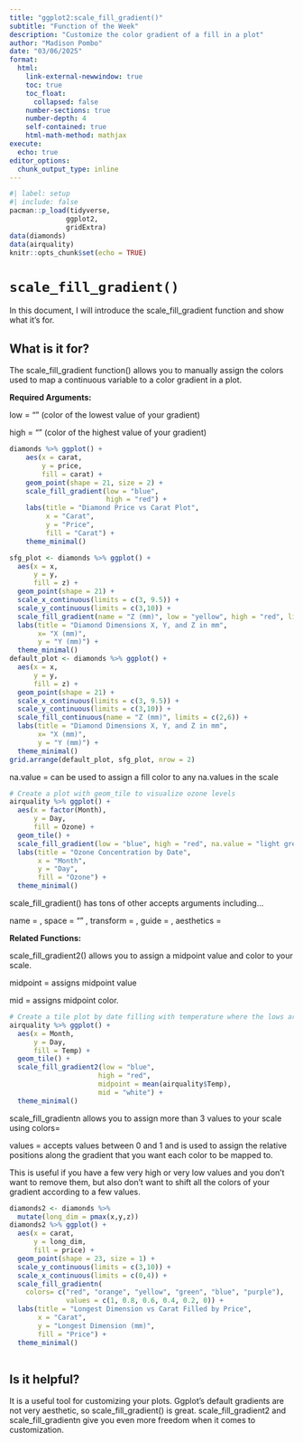 ```yaml
---
title: "ggplot2:scale_fill_gradient()"
subtitle: "Function of the Week"
description: "Customize the color gradient of a fill in a plot"
author: "Madison Pombo"
date: "03/06/2025"
format: 
  html:
    link-external-newwindow: true
    toc: true
    toc_float:
      collapsed: false
    number-sections: true
    number-depth: 4
    self-contained: true
    html-math-method: mathjax
execute:
  echo: true
editor_options: 
  chunk_output_type: inline
---
```


```r

#| label: setup
#| include: false
pacman::p_load(tidyverse,
              ggplot2,
              gridExtra)
data(diamonds)
data(airquality)
knitr::opts_chunk$set(echo = TRUE)
```

# `scale_fill_gradient()`

In this document, I will introduce the scale_fill_gradient function and show what it's for.

## What is it for?

The scale_fill_gradient function() allows you to manually assign the colors used to map a continuous variable to a color gradient in a plot.

**Required Arguments:**

low = "" (color of the lowest value of your gradient)

high = "" (color of the highest value of your gradient)

```r
diamonds %>% ggplot() +
    aes(x = carat,
        y = price,
        fill = carat) +
    geom_point(shape = 21, size = 2) +
    scale_fill_gradient(low = "blue",
                        high = "red") +
    labs(title = "Diamond Price vs Carat Plot",
         x = "Carat",
         y = "Price",
         fill = "Carat") +
    theme_minimal()
```

```r
sfg_plot <- diamonds %>% ggplot() +
  aes(x = x,
      y = y,
      fill = z) +
  geom_point(shape = 21) +
  scale_x_continuous(limits = c(3, 9.5)) +
  scale_y_continuous(limits = c(3,10)) +
  scale_fill_gradient(name = "Z (mm)", low = "yellow", high = "red", limits = c(2,6)) +
  labs(title = "Diamond Dimensions X, Y, and Z in mm",
       x= "X (mm)",
       y = "Y (mm)") +
  theme_minimal()
default_plot <- diamonds %>% ggplot() +
  aes(x = x,
      y = y,
      fill = z) +
  geom_point(shape = 21) +
  scale_x_continuous(limits = c(3, 9.5)) +
  scale_y_continuous(limits = c(3,10)) +
  scale_fill_continuous(name = "Z (mm)", limits = c(2,6)) +
  labs(title = "Diamond Dimensions X, Y, and Z in mm",
       x= "X (mm)",
       y = "Y (mm)") +
  theme_minimal()
grid.arrange(default_plot, sfg_plot, nrow = 2)
```

na.value = can be used to assign a fill color to any na.values in the scale

```r
# Create a plot with geom_tile to visualize ozone levels
airquality %>% ggplot() +
  aes(x = factor(Month),
      y = Day,
      fill = Ozone) +
  geom_tile() +
  scale_fill_gradient(low = "blue", high = "red", na.value = "light grey") +
  labs(title = "Ozone Concentration by Date", 
       x = "Month",
       y = "Day",
       fill = "Ozone") +
  theme_minimal()
```

scale_fill_gradient() has tons of other accepts arguments including...

name = , space = "" , transform = , guide = , aesthetics =

**Related Functions:**

scale_fill_gradient2() allows you to assign a midpoint value and color to your scale.

midpoint = assigns midpoint value

mid = assigns midpoint color.

```r
# Create a tile plot by date filling with temperature where the lows are blue, the highs are red, and the days closer to the mean temp get closer to white.
airquality %>% ggplot() +
  aes(x = Month,
      y = Day,
      fill = Temp) +
  geom_tile() +
  scale_fill_gradient2(low = "blue",
                      high = "red",
                      midpoint = mean(airquality$Temp),
                      mid = "white") +
  theme_minimal()

```

scale_fill_gradientn allows you to assign more than 3 values to your scale using colors=

values = accepts values between 0 and 1 and is used to assign the relative positions along the gradient that you want each color to be mapped to.

This is useful if you have a few very high or very low values and you don't want to remove them, but also don't want to shift all the colors of your gradient according to a few values.

```r
diamonds2 <- diamonds %>% 
  mutate(long_dim = pmax(x,y,z))
diamonds2 %>% ggplot() +
  aes(x = carat,
      y = long_dim,
      fill = price) +
  geom_point(shape = 23, size = 1) +
  scale_y_continuous(limits = c(3,10)) +
  scale_x_continuous(limits = c(0,4)) +
  scale_fill_gradientn(
    colors= c("red", "orange", "yellow", "green", "blue", "purple"),
              values = c(1, 0.8, 0.6, 0.4, 0.2, 0)) +
  labs(title = "Longest Dimension vs Carat Filled by Price",
       x = "Carat",
       y = "Longest Dimension (mm)",
       fill = "Price") +
  theme_minimal()
  
```

## Is it helpful?

It is a useful tool for customizing your plots. Ggplot's default gradients are not very aesthetic, so scale_fill_gradient() is great. scale_fill_gradient2 and scale_fill_gradientn give you even more freedom when it comes to customization.
